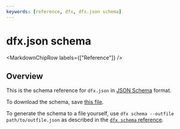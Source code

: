 ```yaml
---
keywords: [reference, dfx, dfx.json schema]
---
```



# dfx.json schema

<MarkdownChipRow labels={["Reference"]} />

## Overview

This is the schema reference for `dfx.json` in [JSON Schema](https://json-schema.org) format.

To download the schema, save [this file](./dfx-json-schema.json).

To generate the schema to a file yourself, use `dfx schema --outfile path/to/outfile.json` as described in the [`dfx schema` reference](/docs/current/developer-docs/developer-tools/cli-tools/cli-reference/dfx-schema).

``` json file=./dfx-json-schema.json
```
